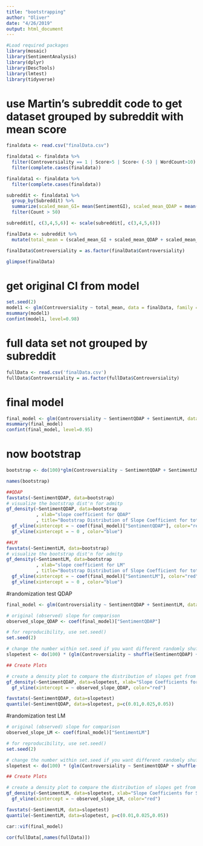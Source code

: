```yaml
---
title: "bootstrapping"
author: "Oliver"
date: "4/26/2019"
output: html_document
---
```


```r
#Load required packages
library(mosaic)
library(SentimentAnalysis)
library(dplyr)
library(DescTools)
library(lmtest)
library(tidyverse)
```

# use Martin's subreddit code to get dataset grouped by subreddit with mean score
```r
finaldata <- read.csv("finalData.csv")

finaldata1 <- finaldata %>%  
  filter(Controversiality == 1 | Score>5 | Score< (-5) | WordCount>10) %>% 
  filter(complete.cases(finaldata))

finaldata1 <- finaldata %>% 
  filter(complete.cases(finaldata))

subreddit <- finaldata1 %>% 
  group_by(Subreddit) %>% 
  summarize(scaled_mean_GI= mean(SentimentGI), scaled_mean_QDAP = mean(SentimentQDAP), scaled_mean_HE = mean(SentimentHE), scaled_mean_LM =mean(SentimentLM), Count = n()) %>%
  filter(Count > 50)  

subreddit[, c(3,4,5,6)] <- scale(subreddit[, c(3,4,5,6)])

finalData <- subreddit %>% 
  mutate(total_mean = (scaled_mean_GI + scaled_mean_QDAP + scaled_mean_HE + scaled_mean_LM)/4)

finalData$Controversiality = as.factor(finalData$Controversiality)

glimpse(finalData)
```

# get original CI from model
```r
set.seed(2)
model1 <- glm(Controversiality ~ total_mean, data = finalData, family = "binomial")
msummary(model1)
confint(model1, level=0.98)
```


# full data set not grouped by subreddit
```r
fullData <- read.csv('finalData.csv')
fullData$Controversiality = as.factor(fullData$Controversiality)
```

# final model
```r
final_model <- glm(Controversiality ~ SentimentQDAP + SentimentLM, data = fullData, family = "binomial")
msummary(final_model)
confint(final_model, level=0.95)
```

# now bootstrap
```r
bootstrap <- do(100)*glm(Controversiality ~ SentimentQDAP + SentimentLM, data = fullData, family = "binomial")$coefficients

names(bootstrap)
```

```r
##QDAP
favstats(~SentimentQDAP, data=bootstrap)
# visualize the bootstrap dist'n for admitp
gf_density(~SentimentQDAP, data=bootstrap
           , xlab="slope coefficient for QDAP"
           , title="Bootstrap Distribution of Slope Coefficient for total_mean") %>%
  gf_vline(xintercept = ~ coef(final_model)["SentimentQDAP"], color="red") %>%
  gf_vline(xintercept = ~ 0 , color="blue")

##LM
favstats(~SentimentLM, data=bootstrap)
# visualize the bootstrap dist'n for admitp
gf_density(~SentimentLM, data=bootstrap
           , xlab="slope coefficient for LM"
           , title="Bootstrap Distribution of Slope Coefficient for total_mean") %>%
  gf_vline(xintercept = ~ coef(final_model)["SentimentLM"], color="red") %>%
  gf_vline(xintercept = ~ 0 , color="blue")
```



#randomization test QDAP
```r
final_model <- glm(Controversiality ~ SentimentQDAP + SentimentLM, data = fullData, family = "binomial")

# original (observed) slope for comparison
observed_slope_QDAP <- coef(final_model)["SentimentQDAP"]

# for reproducibility, use set.seed()
set.seed(2)

# change the number within set.seed if you want different randomly shuffled values
slopetest <- do(100) * (glm(Controversiality ~ shuffle(SentimentQDAP) + SentimentLM, data = fullData, family = "binomial"))

## Create Plots

# create a density plot to compare the distribution of slopes get from 
gf_density(~SentimentQDAP, data=slopetest, xlab="Slope Coefficients for Shuffled QDAP") %>%
  gf_vline(xintercept = ~ observed_slope_QDAP, color="red")

favstats(~SentimentQDAP, data=slopetest)
quantile(~SentimentQDAP, data=slopetest, p=c(0.01,0.025,0.05))
```

#randomization test LM 
```r
# original (observed) slope for comparison
observed_slope_LM <- coef(final_model)["SentimentLM"]

# for reproducibility, use set.seed()
set.seed(2)

# change the number within set.seed if you want different randomly shuffled values
slopetest <- do(100) * (glm(Controversiality ~ SentimentQDAP + shuffle(SentimentLM), data = fullData, family = "binomial"))

## Create Plots

# create a density plot to compare the distribution of slopes get from 
gf_density(~SentimentLM, data=slopetest, xlab="Slope Coefficients for Shuffled QDAP") %>%
  gf_vline(xintercept = ~ observed_slope_LM, color="red")

favstats(~SentimentLM, data=slopetest)
quantile(~SentimentLM, data=slopetest, p=c(0.01,0.025,0.05))
```

```r
car::vif(final_model)

cor(fullData[,names(fullData)])
```
